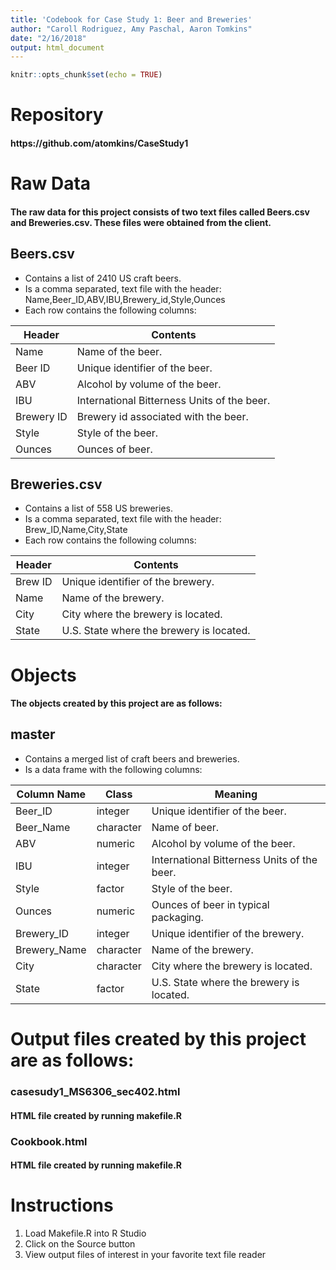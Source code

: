 ```yaml
---
title: 'Codebook for Case Study 1: Beer and Breweries'
author: "Caroll Rodriguez, Amy Paschal, Aaron Tomkins"
date: "2/16/2018"
output: html_document
---
```


```r
knitr::opts_chunk$set(echo = TRUE)
```

# Repository
#### https://github.com/atomkins/CaseStudy1

# Raw Data
#### The raw data for this project consists of two text files called Beers.csv and Breweries.csv. These files were obtained from the client.

## Beers.csv
* Contains a list of 2410 US craft beers.
* Is a comma separated, text file with the header: Name,Beer_ID,ABV,IBU,Brewery_id,Style,Ounces
* Each row contains the following columns:

Header | Contents
--- | --- 
Name | Name of the beer.
Beer ID | Unique identifier of the beer.
ABV | Alcohol by volume of the beer.
IBU | International Bitterness Units of the beer.
Brewery ID | Brewery id associated with the beer.
Style | Style of the beer.
Ounces | Ounces of beer.

## Breweries.csv
* Contains a list of 558 US breweries.
* Is a comma separated, text file with the header: Brew_ID,Name,City,State
* Each row contains the following columns:

Header | Contents
--- | --- 
Brew ID | Unique identifier of the brewery.
Name | Name of the brewery.
City | City where the brewery is located.
State | U.S. State where the brewery is located.

# Objects
#### The objects created by this project are as follows:

## master 
* Contains a merged list of craft beers and breweries.
* Is a data frame with the following columns:

Column Name | Class | Meaning
--- | --- | ---
Beer_ID | integer | Unique identifier of the beer.
Beer_Name | character | Name of beer.
ABV | numeric | Alcohol by volume of the beer.
IBU | integer | International Bitterness Units of the beer.
Style | factor | Style of the beer.
Ounces | numeric | Ounces of beer in typical packaging.
Brewery_ID | integer | Unique identifier of the brewery.
Brewery_Name | character | Name of the brewery.
City | character | City where the brewery is located.
State | factor |  U.S. State where the brewery is located.

# Output files created by this project are as follows:
### casesudy1_MS6306_sec402.html
#### HTML file created by running makefile.R

### Cookbook.html
#### HTML file created by running makefile.R

# Instructions
1. Load Makefile.R into R Studio
2. Click on the Source button
3. View output files of interest in your favorite text file reader